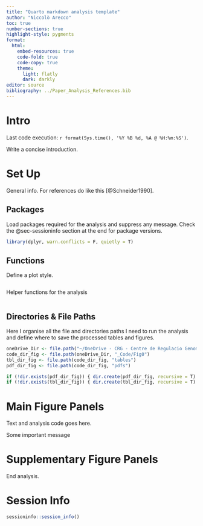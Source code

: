 ```yaml
---
title: "Quarto markdown analysis template"
author: "Niccolò Arecco"
toc: true
number-sections: true
highlight-style: pygments
format:
  html:
    embed-resources: true
    code-fold: true
    code-copy: true
    theme:
      light: flatly
      dark: darkly
editor: source
bibliography: ../Paper_Analysis_References.bib
---
```


# Intro

Last code execution: `r format(Sys.time(), '%Y %B %d, %A @ %H:%m:%S')`.

Write a concise introduction.

# Set Up

General info. For references do like this [@Schneider1990].

## Packages

Load packages required for the analysis and suppress any message. Check the @sec-sessioninfo section at the end for package versions.

```r
library(dplyr, warn.conflicts = F, quietly = T)
```

## Functions

Define a plot style.
```r

```

Helper functions for the  analysis
```r

```

## Directories & File Paths

Here I organise all the file and directories paths I need to run the analysis and define where to save the processed tables and figures.

```r
oneDrive_Dir <- file.path("~/OneDrive - CRG - Centre de Regulacio Genomica/Suz12_AS_project")  
code_dir_fig <- file.path(oneDrive_Dir, "_Code/Fig0")
tbl_dir_fig <- file.path(code_dir_fig, "tables")
pdf_dir_fig <- file.path(code_dir_fig, "pdfs")

if (!dir.exists(pdf_dir_fig)) { dir.create(pdf_dir_fig, recursive = T) }
if (!dir.exists(tbl_dir_fig)) { dir.create(tbl_dir_fig, recursive = T) }
```

# Main Figure Panels

Text and analysis code goes here.

::: {.callout-note}
Some important message 
:::


# Supplementary Figure Panels

End analysis.

# Session Info {#sec-sessioninfo}

```r
sessioninfo::session_info()
```

